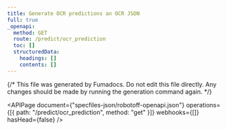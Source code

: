 ```yaml
---
title: Generate OCR predictions an OCR JSON
full: true
_openapi:
  method: GET
  route: /predict/ocr_prediction
  toc: []
  structuredData:
    headings: []
    contents: []
---
```


{/* This file was generated by Fumadocs. Do not edit this file directly. Any changes should be made by running the generation command again. */}

<APIPage
  document={"specfiles-json/robotoff-openapi.json"}
  operations={[{ path: "/predict/ocr_prediction", method: "get" }]}
  webhooks={[]}
  hasHead={false}
/>
